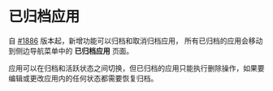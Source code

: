 # 已归档应用

自 [#1886](https://github.com/tryzealot/zealot/pull/1886) 版本起，新增功能可以归档和取消归档应用，
所有已归档的应用会移动到侧边导航菜单中的 **已归档应用** 页面。

应用可以在归档和活跃状态之间切换，但已归档的应用只能执行删除操作，如果要编辑或更改应用内的任何状态都需要恢复归档。

